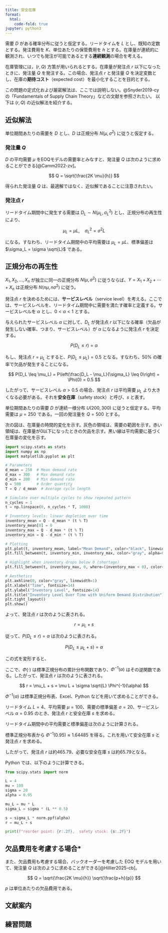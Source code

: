 ```yaml
---
title: 安全在庫
format:
  html:
    code-fold: true
jupyter: python3
---
```


<!-- 新聞売り子問題では，一日の -->

需要 $D$ がある確率分布に従うと仮定する。リードタイムを $L$ とし、既知の定数とする。発注費用を $K$、単位あたりの保管費用を $h$ とする。在庫量が連続的に観測され、いつでも発注が可能であるとする**連続観測**の場合を考える。

在庫管理には，$(r, Q)$ 方策が用いられるとする。在庫量が発注点 $r$ 以下になったときに、発注量 $Q$ を発注する。この場合、発注点 $r$ と発注量 $Q$ を決定変数とし、在庫の**期待コスト**（expected cost）を最小化することを目的とする。

:::{.callout-note}
この問題の定式化および厳密解法は、ここでは説明しない。@Snyder2019-cy の「Fundamentals of Supply Chain Theory」などの文献を参照されたい。
以下は $(r, Q)$ の近似解法を紹介する。
:::

## 近似解法

単位期間あたりの需要を $D$ とし、$D$ は正規分布 $N(\mu, \sigma^2)$ に従うと仮定する。

### 発注量 $Q$

$D$ の平均需要 $\mu$ をEOQモデルの需要率とみなすと、発注量 $Q$ は次のように求めることができる[@Camm2022-zv]。

$$
Q = \sqrt{\frac{2K \mu}{h}}
$$

得られた発注量 $Q$ は、最適解ではなく、近似解であることに注意されたい。

### 発注点 $r$ 

リードタイム期間中に発生する需要は $D_L \sim N(\mu_L, \sigma_L^2)$ とし、正規分布の再生性により、

$$
\mu_L = \mu L, \quad \sigma_L^2 = \sigma^2 L
$$

になる。すなわち、リードタイム期間中の平均需要は $\mu_L = \mu L$、標準偏差は $\sigma_L = \sigma \sqrt{L}$ である。

:::{.callout-note}
## 正規分布の再生性
$X_1, X_2, \ldots, X_n$ が独立に同一の正規分布 $N(\mu, \sigma^2)$ に従うならば、$Y = X_1 + X_2 + \cdots + X_n$ は正規分布 $N(n\mu, n\sigma^2)$ に従う。
:::

発注点 $r$ を決めるためには、**サービスレベル**（service level）を考える。ここでは、サービスレベルを、リードタイム期間中に需要を満たす確率と定義する。サービスレベルを $\alpha$ とし、$0 < \alpha < 1$ とする。

与えられたサービスレベル $\alpha$ に対して、$D_L$ が発注点 $r$ 以下になる確率（欠品が発生しない確率、つまり、サービスレベル）が $\alpha$ になるように発注点 $r$ を決定する。

$$
P(D_L \leq r) = \alpha
$$

もし、発注点 $r = \mu_L$ とすると、$P(D_L \leq \mu_L) = 0.5$ となる。すなわち、50% の確率で欠品が発生することになる。

:::{.callout-note}

$$
P(D_L \leq \mu_L) = P\left(\frac{D_L - \mu_L}{\sigma_L} \leq 0\right) = \Phi(0) = 0.5
$$

:::

したがって、サービスレベル $\alpha > 0.5$ の場合、発注点 $r$ は平均需要 $\mu_L$ より大きくなる必要がある。それを**安全在庫**（safety stock）と呼び、$s$ と表す。

:::{#exm-safety-stock-unified}

単位期間あたりの需要 $D$ が連続一様分布 $U(200, 300)$ に従うと仮定する。平均需要は $\mu = 250$ である。一回の発注量を $Q = 500$ とする。

次の図は、在庫量の時間的変化を示す。灰色の領域は、需要の範囲を示す。赤い領域は、在庫量が0以下になったときの欠品を示す。黒い線は平均需要に基づく在庫量の変化を示す。

```python
import scipy.stats as stats
import numpy as np
import matplotlib.pyplot as plt

# Parameters
d_mean = 250  # Mean demand rate
d_max = 300   # Max demand rate
d_min = 200   # Min demand rate
Q = 500       # Order quantity
T = Q / d_mean  # Average cycle length

# Simulate over multiple cycles to show repeated pattern
n_cycles = 1
t = np.linspace(0, n_cycles * T, 1000)

# Inventory levels: linear depletion over time
inventory_mean = Q - d_mean * (t % T)
inventory_mean[0] = 0
inventory_max = Q - d_max * (t % T)
inventory_min = Q - d_min * (t % T)

# Plotting
plt.plot(t, inventory_mean, label="Mean Demand", color="black", linewidth=2)
plt.fill_between(t, inventory_min, inventory_max, color="gray", alpha=0.5, label="Demand Range")

# Highlight when inventory drops below 0 (shortage)
plt.fill_between(t, inventory_max, 0, where=(inventory_max < 0), color="red", alpha=0.3, label="Shortage")

# Aesthetics
plt.axhline(0, color="gray", linewidth=1)
plt.xlabel("Time", fontsize=14)
plt.ylabel("Inventory Level", fontsize=14)
plt.title("Inventory Level Over Time with Uniform Demand Distribution")
plt.tight_layout()
plt.show()
```

:::

よって、発注点 $r$ は次のように表される。

$$
r = \mu_L + s
$$

従って、$P(D_L \leq r) = \alpha$ は次のように表される。

$$
P(D_L \leq \mu_L + s) = \alpha
$$

この式を変形すると、

\begin{align}
P(D_L - \mu_L \leq s) &= \alpha \\
P\left(\frac{D_L - \mu_L}{\sigma_L} \leq \frac{s}{\sigma_L}\right) &= \alpha \\
\Phi\left(\frac{s}{\sigma_L}\right) &= \alpha \\
\frac{s}{\sigma_L} &= \Phi^{-1}(\alpha) \\
s &= \sigma_L \Phi^{-1}(\alpha) \\
s &= \sigma \sqrt{L} \Phi^{-1}(\alpha)
\end{align}

ここで、$\Phi(\cdot)$ は標準正規分布の累計分布関数であり、$\Phi^{-1}(\alpha)$ はその逆関数である。したがって、発注点 $r$ は次のように表される。

$$
r = \mu_L + s = \mu L + \sigma \sqrt{L} \Phi^{-1}(\alpha)
$$

$\Phi^{-1}(\alpha)$ は標準正規分布表、Excel、Python などを用いて求めることができる。

:::{#exm-safety}
リードタイム $L = 4$、平均需要 $\mu = 100$、需要の標準偏差 $\sigma = 20$、サービスレベル $\alpha = 0.95$ のとき、発注点 $r$ と安全在庫 $s$ を求める。

リードタイム期間中の平均需要と標準偏差は次のように計算される。

\begin{align}
\mu_L &= \mu L = 100 \cdot 4 = 400 \\
\sigma_L &= \sigma \sqrt{L} = 20 \sqrt{4} = 40 \\
\end{align}

標準正規分布表から $\Phi^{-1}(0.95) \approx 1.64485$ を得る。これを用いて安全在庫 $s$ と発注点 $r$ を求める。

\begin{align}
s &= \sigma_L \Phi^{-1}(0.95) \approx 40 \cdot 1.64485 \approx 65.79 \\
r &= \mu_L + s \approx 400 + 65.79 \approx 465.79
\end{align}

したがって、発注点 $r$ は約465.79、必要な安全在庫 $s$ は約65.79となる。

Python では、以下のように計算できる。

```python
from scipy.stats import norm

L = 4
mu = 100
sigma = 20
alpha = 0.95

mu_L = mu * L
sigma_L = sigma * (L ** 0.5)

s = sigma_L * norm.ppf(alpha)
r = mu_L + s

print(f"reorder point: {r:.2f},  safety stock: {s:.2f}")
```
:::

## 欠品費用を考慮する場合*
また、欠品費用も考慮する場合、バックオーダーを考慮した EOQ モデルを用いて、発注量 $Q$ は次のように求めることができる[@Hillier2025-cb]。

$$
Q = \sqrt{\frac{2K \mu}{h}} \sqrt{\frac{p+h}{p}}
$$

$p$ は単位あたりの欠品費用である。

## 文献案内

## 練習問題

:::{#exr-safety}
:::